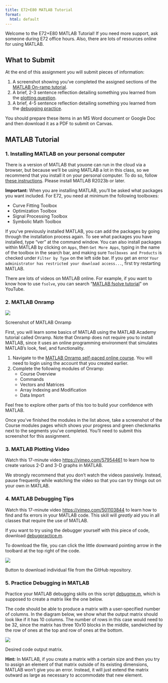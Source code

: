 ```yaml
---
title: E72+E80 MATLAB Tutorial
format:
  html: default
---
```


Welcome to the E72+E80 MATLAB Tutorial! 
If you need more support, ask someone during E72 office hours. 
Also, there are lots of resources online for using MATLAB.

## What to Submit

At the end of this assignment you will submit pieces of information:

1.  A screenshot showing you've completed the assigned sections of the [MATLAB On-ramp tutorial](#matlab-onramp).
2.  A brief, 2-3 sentence reflection detailing something you learned from the [plotting question](#matlab-plotting-video).
3.  A brief, 4-5 sentence reflection detailing something you learned from the [debugging practice](#practice-debugging-in-matlab).

You should prepare these items in an MS Word document or Google Doc and then download it as a PDF to submit on Canvas.

## MATLAB Tutorial

### 1. Installing MATLAB on your personal computer

There is a version of MATLAB that youone can run in the cloud via a browser, but because we'll be using MATLAB a lot in this class, so we recommend that you install it on your personal computer. To do so, follow [these instructions](https://docs.google.com/document/d/1-dmjftyCPrAWVC4g5OvJ4mv9C1jUWgiwmJVQw4iSR5w/edit). Please install MATLAB R2023b or later.

**Important:** When you are installing MATLAB, you'll be asked what packages you want included. For E72, you need at minimum the following toolboxes:

-   Curve Fitting Toolbox
-   Optimization Toolbox
-   Signal Processing Toolbox
-   Symbolic Math Toolbox

If you've previously installed MATLAB, you can add the packages by going through the installation process again. To see what packages you have installed, type "ver" at the command window. You can also install packages within MATLAB by clicking on `Apps`, then `Get More Apps`, typing in the name of the toolbox in the search bar, and making sure `Toolboxes and Products` is checked under `Filter by Type` on the left side bar. If you get an error `Your administrator has restricted your download access...`, first try restarting MATLAB.

There are lots of videos on MATLAB online. For example, if you want to know how to use `fsolve`, you can search "[MATLAB fsolve tutorial](https://www.youtube.com/results?search_query=matlab+fsolve+tutorial&search=Search)" on YouTube.

### 2. MATLAB Onramp {#matlab-onramp}

::: {#fig-matlab-onramp}
![](./img/matlab-onramp.png)

Screenshot of MATLAB Onramp
:::

First, you will learn some basics of MATLAB using the MATLAB Academy tutorial called Onramp. Note that Onramp does not require you to install MATLAB, since it uses an online programming environment that simulates MATLAB’s look, feel, and functionality.

1.  Navigate to the [MATLAB Onramp self-paced online course](https://matlabacademy.mathworks.com/details/matlab-onramp/gettingstarted){target="_blank"}. You will need to login using the account that you created earlier.
2.  Complete the following modules of Onramp:
    -   Course Overview
    -   Commands
    -   Vectors and Matrices
    -   Array Indexing and Modification
    -   Data Import

Feel free to explore other parts of this too to build your confidence with MATLAB.

Once you've finished the modules in the list above, take a screenshot of the Course modules pages which shows your progress and green checkmarks next to the segments you've completed. You'll need to submit this screenshot for this assignment.

### 3. MATLAB Plotting Video {#matlab-plotting-video}

Watch this 17-minute video [https://vimeo.com/57954461](https://vimeo.com/57954461){target="_blank"} to learn how to create various 2-D and 3-D graphs in MATLAB.

We strongly recommend that you don't watch the videos passively. Instead, pause frequently while watching the video so that you can try things out on your own in MATLAB.

### 4. MATLAB Debugging Tips

Watch this 17-minute video [https://vimeo.com/501103844](https://vimeo.com/501103844){target="_blank"} to learn how to find and fix errors in your MATLAB code. This skill will *greatly* aid you in all classes that require the use of MATLAB.

If you want to try using the debugger yourself with this piece of code, download [debugpractice.m](https://github.com/HMC-E80/E80/tree/main/MATLAB/debugpractice.m).

To download the file, you can click the little downward pointing arrow in the toolbard at the top right of the code.

::: {#fig-project-box-with-penetrator-bolt}
![](./img/github-download-file.png)

Button to download individual file from the GitHub repository.
:::

### 5. Practice Debugging in MATLAB {#practice-debugging-in-matlab}

Practice your MATLAB debugging skills on this script [debugme.m](https://github.com/HMC-E80/E80/tree/main/MATLAB/debugme.m), which is supposed to create a matrix like the one below.

The code should be able to produce a matrix with a user-specified number of columns. In the diagram below, we show what the output matrix should look like if it has 10 columns. The number of rows in this case would need to be 32, since the matrix has three 10x10 blocks in the middle, sandwiched by the row of ones at the top and row of ones at the bottom.

::: {#fig-desired-matrix}

![](./img/matlab-matrix-example.png)

Desired code output matrix.
:::

::: hint-box
**Hint:** In MATLAB, if you create a matrix with a certain size and then you try to assign an element of that matrix outside of its existing dimensions, MATLAB won't give you an error. Instead, it will just extend the matrix outward as large as necessary to accommodate that new element.
:::